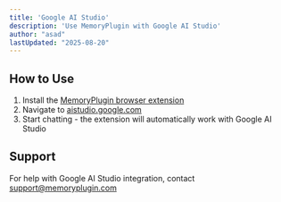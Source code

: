 ```yaml
---
title: 'Google AI Studio'
description: 'Use MemoryPlugin with Google AI Studio'
author: "asad"
lastUpdated: "2025-08-20"
---
```



<ArticleInfo author="asad" lastUpdated="2025-08-20" />

## How to Use

1. Install the [MemoryPlugin browser extension](/integrations/browser-extension)
2. Navigate to [aistudio.google.com](https://aistudio.google.com)
3. Start chatting - the extension will automatically work with Google AI Studio

## Support

For help with Google AI Studio integration, contact [support@memoryplugin.com](mailto:support@memoryplugin.com)